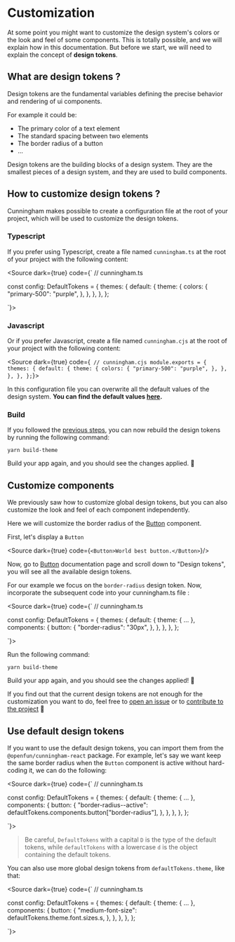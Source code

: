 
<Meta title="Getting Started/Customization"/>

# Customization

At some point you might want to customize the design system's colors or the look and feel of some components. This is totally possible, and we will explain how in this documentation.
But before we start, we will need to explain the concept of **design tokens**.


## What are design tokens ?

Design tokens are the fundamental variables defining the precise behavior and rendering of ui components.

For example it could be:

- The primary color of a text element
- The standard spacing between two elements
- The border radius of a button
- ...

Design tokens are the building blocks of a design system. They are the smallest pieces of a design system, and they are used to build components.

## How to customize design tokens ?

Cunningham makes possible to create a configuration file at the root of your project, which will be used to customize the design tokens.

### Typescript

If you prefer using Typescript, create a file named `cunningham.ts` at the root of your project with the following content:

<Source dark={true} code={`
// cunningham.ts

const config: DefaultTokens = {
  themes: {
    default: {
      theme: {
        colors: {
          "primary-500": "purple",
        },
      },
    },
  },
};


`}></Source>

### Javascript

Or if you prefer Javascript, create a file named `cunningham.cjs` at the root of your project with the following content:

<Source dark={true} code={`
// cunningham.cjs
module.exports = {
  themes: {
    default: {
      theme: {
        colors: {
          "primary-500": "purple",
        },
      },
    },
  },
};`}></Source>

In this configuration file you can overwrite all the default values of the design system.
**You can find the default values [here](https://github.com/openfun/cunningham/blob/main/packages/tokens/src/bin/cunningham.ts).**

### Build

If you followed the [previous steps](?path=/docs/getting-started-installation--docs), you can now rebuild the design tokens by running the following command:

```
yarn build-theme
```

Build your app again, and you should see the changes applied. 🎉

## Customize components

We previously saw how to customize global design tokens, but you can also customize the look and feel of each component independently.

Here we will customize the border radius of the [Button](?path=/docs/components-button--docs) component.

First, let's display a `Button`

<Source dark={true} code={`
  <Button>World best button.</Button>
`}/>

Now, go to [Button](?path=/docs/components-button--docs) documentation page and scroll down to "Design tokens", you will see all the available design tokens.

For our example we focus on the `border-radius` design token. Now, incorporate the subsequent code into your cunningham.ts file :

<Source dark={true} code={`
// cunningham.ts

const config: DefaultTokens = {
  themes: {
    default: {
      theme: {
        ...
      },
      components: {
        button: {
          "border-radius": "30px",
        },
      },
    },
  },
};



`}></Source>


Run the following command:

```
yarn build-theme
```

Build your app again, and you should see the changes applied! 💄

If you find out that the current design tokens are not enough for the customization you want to do, feel free to [open an issue](https://github.com/openfun/cunningham/issues/new) or to [contribute to the project](https://github.com/openfun/cunningham/blob/main/CONTRIBUTING.md) 🙏

## Use default design tokens

If you want to use the default design tokens, you can import them from the `@openfun/cunningham-react` package. For example,
let's say we want keep the same border radius when the `Button` component is active without hard-coding it, we can do the following:

<Source dark={true} code={`
// cunningham.ts

const config: DefaultTokens = {
  themes: {
    default: {
      theme: {
        ...
      },
      components: {
        button: {
          "border-radius--active": defaultTokens.components.button["border-radius"],
        },
      },
    },
  },
};


`}></Source>

> Be careful, `DefaultTokens` with a capital `D` is the type of the default tokens, while `defaultTokens` with a lowercase `d` is the object containing the default tokens.

You can also use more global design tokens from `defaultTokens.theme`, like that:

<Source dark={true} code={`
// cunningham.ts

const config: DefaultTokens = {
  themes: {
    default: {
      theme: {
        ...
      },
      components: {
        button: {
          "medium-font-size": defaultTokens.theme.font.sizes.s,
        },
      },
    },
  },
};


`}></Source>

